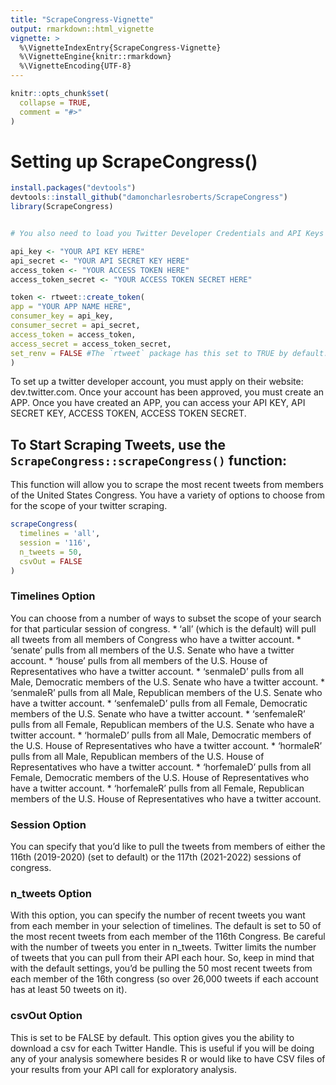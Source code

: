 ```yaml
---
title: "ScrapeCongress-Vignette"
output: rmarkdown::html_vignette
vignette: >
  %\VignetteIndexEntry{ScrapeCongress-Vignette}
  %\VignetteEngine{knitr::rmarkdown}
  %\VignetteEncoding{UTF-8}
---
```


```r
knitr::opts_chunk$set(
  collapse = TRUE,
  comment = "#>"
)
```

# Setting up ScrapeCongress()
```r
install.packages("devtools")
devtools::install_github("damoncharlesroberts/ScrapeCongress")
library(ScrapeCongress)


# You also need to load you Twitter Developer Credentials and API Keys into your R script

api_key <- "YOUR API KEY HERE"
api_secret <- "YOUR API SECRET KEY HERE"
access_token <- "YOUR ACCESS TOKEN HERE"
access_token_secret <- "YOUR ACCESS TOKEN SECRET HERE"

token <- rtweet::create_token(
app = "YOUR APP NAME HERE",
consumer_key = api_key,
consumer_secret = api_secret,
access_token = access_token,
access_secret = access_token_secret,
set_renv = FALSE #The `rtweet` package has this set to TRUE by default. This saves your token to your R environment as a .rds file. See the documentation from the package `rtweet` for more information.
)
```

To set up a twitter developer account, you must apply on their website: dev.twitter.com. Once your account has been approved, you must create an APP. Once you have created an APP, you can access your API KEY, API SECRET KEY, ACCESS TOKEN, ACCESS TOKEN SECRET.

## To Start Scraping Tweets, use the `ScrapeCongress::scrapeCongress()` function:

This function will allow you to scrape the most recent tweets from members of the United States Congress. You have a variety of options to choose from for the scope of your twitter scraping.

```r
scrapeCongress(
  timelines = 'all',
  session = '116',
  n_tweets = 50,
  csvOut = FALSE
)
```
### Timelines Option

You can choose from a number of ways to subset the scope of your search for that particular session of congress. 
 * 'all' (which is the default) will pull all tweets from all members of Congress who have a twitter account. 
 * 'senate' pulls from all members of the U.S. Senate who have a twitter account.
 * 'house' pulls from all members of the U.S. House of Representatives who have a twitter account.
 * 'senmaleD' pulls from all Male, Democratic members of the U.S. Senate who have a twitter account.
 * 'senmaleR' pulls from all Male, Republican members of the U.S. Senate who have a twitter account.
 * 'senfemaleD' pulls from all Female, Democratic members of the U.S. Senate who have a twitter account.
 * 'senfemaleR' pulls from all Female, Republican members of the U.S. Senate who have a twitter account.
 * 'hormaleD' pulls from all Male, Democratic members of the U.S. House of Representatives who have a twitter account.
 * 'hormaleR' pulls from all Male, Republican members of the U.S. House of Representatives who have a twitter account.
 * 'horfemaleD' pulls from all Female, Democratic members of the U.S. House of Representatives who have a twitter account.
 * 'horfemaleR' pulls from all Female, Republican members of the U.S. House of Representatives who have a twitter account.
 
### Session Option

You can specify that you'd like to pull the tweets from members of either the 116th (2019-2020) (set to default) or the 117th (2021-2022) sessions of congress.

### n_tweets Option

With this option, you can specify the number of recent tweets you want from each member in your selection of timelines. The default is set to 50 of the most recent tweets from each member of the 116th Congress. Be careful with the number of tweets you enter in n_tweets. Twitter limits the number of tweets that you can pull from their API each hour. So, keep in mind that with the default settings, you'd be pulling the 50 most recent tweets from each member of the 16th congress (so over 26,000 tweets if each account has at least 50 tweets on it).

### csvOut Option

This is set to be FALSE by default. This option gives you the ability to download a csv for each Twitter Handle. This is useful if you will be doing any of your analysis somewhere besides R or would like to have CSV files of your results from your API call for exploratory analysis. 
 
